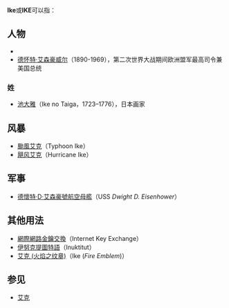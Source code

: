 {{NoteTA
|G1=IT
|G2=Games
}}
{{Wiktionary|Ike|ike|-ike|ʻike}}
'''Ike'''或'''IKE'''可以指：
{{TOC right}}

==人物==
* {{tsl|en|Ike (given name)|Ike (名)}}
* [[德怀特·艾森豪威尔|德怀特·艾森豪威尔]]（1890-1969），第二次世界大战期间欧洲盟军最高司令兼美国总统
===姓===
* [[池大雅|池大雅]]（Ike no Taiga，1723–1776），日本画家

==风暴==
* [[颱風艾克|颱風艾克]]（Typhoon Ike）
* [[飓风艾克|飓风艾克]]（Hurricane Ike）

==军事==
* [[德懷特·D·艾森豪號航空母艦|德懷特·D·艾森豪號航空母艦]]（USS ''Dwight D. Eisenhower''）

==其他用法==
* [[網際網路金鑰交換|網際網路金鑰交換]]（Internet Key Exchange）
* [[伊努克提圖特語|伊努克提圖特語]]（Inuktitut）
* [[艾克_(火焰之纹章)|艾克 (火焰之纹章)]]（Ike (''Fire Emblem'')）

==参见==
* [[艾克|艾克]]
{{disambiguation|cat=三字拉丁字母縮寫消歧義}}